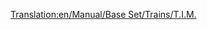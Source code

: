[[Translation:en/Manual/Base Set/Trains/T.I.M.]]
{{es/Manual/Base Set/Trains/Trenes|Imagen=[[File:en/Manual/Base Set/Trains/Tim.png]]
|Nombre="T.I.M."
|Precio=93.750 € (46.875 £)
|Velocidad=241 km/h (150 mph)
|Peso=90 t
|Potencia=7.000 CV (5.220 kW)
|Coste-anual=6.748 € (3.374 £)
|Diseño=1984
|Duración=25
|Capacidad=--
|Descripción=Esta es una locomotora dual, con dos unidades motrices, capaz de alcanzar una velocidad hasta 64 km/h más rápido la mejor anterior (la [[es/Manual/Base Set/Trains/SH '40'|SH "40"]] alcanza 177 Km/h). Hay otra locomotora eléctrica más rápida, la [[es/Manual/Base Set/Trains/AsiaStar|"AsiaStar"]].
|Vida-real=Equivale a los primeros modelos del [https://www.wikipedia.org/wiki/es:Train à Grande Vitesse TGV] francés (Tren à Grande Vitesse).
}}